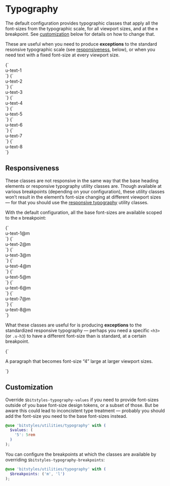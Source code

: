 
<Meta title="Utilities/typography" />

# Typography

The default configuration provides typographic classes that apply all the font-sizes from the typographic scale, for all viewport sizes, and at the `m` breakpoint. See [customization](#customization) below for details on how to change that.

These are useful when you need to produce **exceptions** to the standard resonsive typographic scale (see [responsiveness](#responsiveness), below), or when you need text with a fixed font-size at every viewport size.

<Canvas isColumn>
  <Story name="u-text-1">
    {`
      <div class="u-text-1">u-text-1</div>
    `}
  </Story>
  <Story name="u-text-2">
    {`
      <div class="u-text-2">u-text-2</div>
    `}
  </Story>
  <Story name="u-text-3">
    {`
      <div class="u-text-3">u-text-3</div>
    `}
  </Story>
  <Story name="u-text-4">
    {`
      <div class="u-text-4">u-text-4</div>
    `}
  </Story>
  <Story name="u-text-5">
    {`
      <div class="u-text-5">u-text-5</div>
    `}
  </Story>
  <Story name="u-text-6">
    {`
      <div class="u-text-6">u-text-6</div>
    `}
  </Story>
  <Story name="u-text-7">
    {`
      <div class="u-text-7">u-text-7</div>
    `}
  </Story>
  <Story name="u-text-8">
    {`
      <div class="u-text-8">u-text-8</div>
    `}
  </Story>
</Canvas>

## Responsiveness

These classes are not responsive in the same way that the base heading elements or responsive typography utility classes are. Though available at various breakpoints (depending on your configuration), these utility classes won’t result in the element’s font-size changing at different viewport sizes — for that you should use the [responsive typography](/docs/utilities-responsive-typography--typography) utility classes.

With the default configuration, all the base font-sizes are available scoped to the `m` breakpoint:

<Canvas isColumn>
  <Story name="u-text-1@m">
    {`
      <div class="u-text-1@m">u-text-1@m</div>
    `}
  </Story>
  <Story name="u-text-2@m">
    {`
      <div class="u-text-2@m">u-text-2@m</div>
    `}
  </Story>
  <Story name="u-text-3@m">
    {`
      <div class="u-text-3@m">u-text-3@m</div>
    `}
  </Story>
  <Story name="u-text-4@m">
    {`
      <div class="u-text-4@m">u-text-4@m</div>
    `}
  </Story>
  <Story name="u-text-5@m">
    {`
      <div class="u-text-5@m">u-text-5@m</div>
    `}
  </Story>
  <Story name="u-text-6@m">
    {`
      <div class="u-text-6@m">u-text-6@m</div>
    `}
  </Story>
  <Story name="u-text-7@m">
    {`
      <div class="u-text-7@m">u-text-7@m</div>
    `}
  </Story>
  <Story name="u-text-8@m">
    {`
      <div class="u-text-8@m">u-text-8@m</div>
    `}
  </Story>
</Canvas>

What these classes are useful for is producing **exceptions** to the standardized responsive typography — perhaps you need a specific `<h3>` (or `.u-h3`) to have a different font-size than is standard, at a certain breakpoint.

<Canvas>
  <Story name="exception-example">
    {`
      <p class="u-text-4@m">A paragraph that becomes font-size “4” large at larger viewport sizes.</p>
    `}
  </Story>
</Canvas>

## Customization

Override `$bitstyles-typography-values` if you need to provide font-sizes outside of you base font-size design tokens, or a subset of those. But be aware this could lead to inconcistent type treatment — probably you should add the font-size you need to the base font-sizes instead.

```scss
@use 'bitstyles/utilities/typography' with (
  $values: (
    '5': 5rem
  )
);
```

You can configure the breakpoints at which the classes are available by overriding `$bitstyles-typography-breakpoints`:

```scss
@use 'bitstyles/utilities/typography' with (
  $breakpoints: ('m', 'l')
);
```

